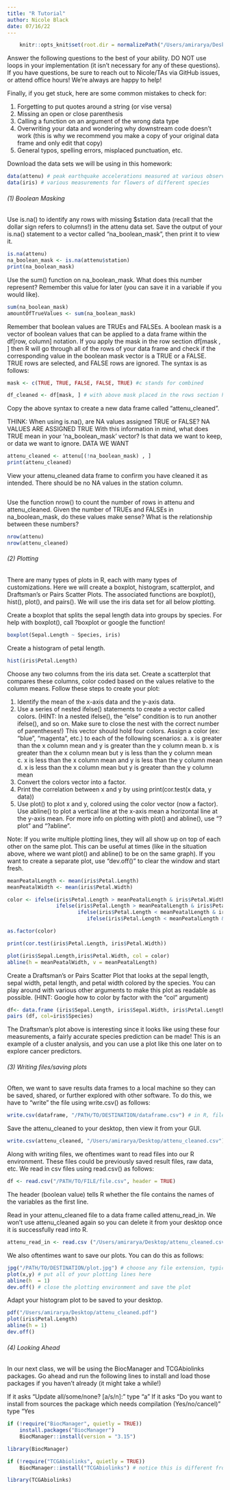 ```yaml
---
title: "R Tutorial"
author: Nicole Black
date: 07/16/22
---
```


```r
    knitr::opts_knit$set(root.dir = normalizePath("/Users/amirarya/Desktop/qbio_490_amir/week2_R")) 
```

Answer the following questions to the best of your ability. DO NOT use loops in your implementation (it isn't necessary for any of these questions). If you have questions, be sure to reach out to Nicole/TAs via GitHub issues, or attend office hours! We're always are happy to help!

Finally, if you get stuck, here are some common mistakes to check for:

  1. Forgetting to put quotes around a string (or vise versa)
  2. Missing an open or close parenthesis
  3. Calling a function on an argument of the wrong data type
  4. Overwriting your data and wondering why downstream code doesn't work (this is why we recommend you make a copy of your original data frame and only edit that copy)
  5. General typos, spelling errors, misplaced punctuation, etc.
  
Download the data sets we will be using in this homework: 

```r
data(attenu) # peak earthquake accelerations measured at various observation sites
data(iris) # various measurements for flowers of different species
```

###### (1) Boolean Masking

Use is.na() to identify any rows with missing $station data (recall that the dollar sign refers to columns!) in the attenu data set. Save the output of your is.na() statement to a vector called "na_boolean_mask", then print it to view it.

```r
is.na(attenu)
na_boolean_mask <- is.na(attenu$station)
print(na_boolean_mask)
```

Use the sum() function on na_boolean_mask. What does this number represent? Remember this value for later (you can save it in a variable if you would like).

```r
sum(na_boolean_mask)
amountOfTrueValues <- sum(na_boolean_mask)
```

Remember that boolean values are TRUEs and FALSEs. A boolean mask is a vector of boolean values that can be applied to a data frame within the df[row, column] notation. If you apply the mask in the row section df[mask , ] then R will go through all of the rows of your data frame and check if the corresponding value in the boolean mask vector is a TRUE or a FALSE. TRUE rows are selected, and FALSE rows are ignored. The syntax is as follows:

```r
mask <- c(TRUE, TRUE, FALSE, FALSE, TRUE) #c stands for combined 

df_cleaned <- df[mask, ] # with above mask placed in the rows section here, the cleaned data frame will contain all of the data for rows 1, 2, and 5
```

Copy the above syntax to create a new data frame called "attenu_cleaned".

THINK: When using is.na(), are NA values assigned TRUE or FALSE? NA VALUES ARE ASSIGNED TRUE With this information in mind, what does TRUE mean in your 'na_boolean_mask' vector? Is that data we want to keep, or data we want to ignore. DATA WE WANT

```r


attenu_cleaned <- attenu[(!na_boolean_mask) , ]
print(attenu_cleaned)
```

View your attenu_cleaned data frame to confirm you have cleaned it as intended. There should be no NA values in the station column.

```r

```

Use the function nrow() to count the number of rows in attenu and attenu_cleaned. Given the number of TRUEs and FALSEs in na_boolean_mask, do these values make sense? What is the relationship between these numbers?

```r
nrow(attenu)
nrow(attenu_cleaned)
```

###### (2) Plotting

There are many types of plots in R, each with many types of customizations. Here we will create a boxplot, histogram, scatterplot, and Draftsman's or Pairs Scatter Plots. The associated functions are boxplot(), hist(), plot(), and pairs(). We will use the iris data set for all below plotting.

Create a boxplot that splits the sepal length data into groups by species. For help with boxplot(), call ?boxplot or google the function!

```r
boxplot(Sepal.Length ~ Species, iris)
```

Create a histogram of petal length.

```r
hist(iris$Petal.Length)
```

Choose any two columns from the iris data set. Create a scatterplot that compares these columns, color coded based on the values relative to the column means. Follow these steps to create your plot:

  1. Identify the mean of the x-axis data and the y-axis data.
  2. Use a series of nested ifelse() statements to create a vector called colors. (HINT: In a nested ifelse(), the "else" condition is to run another ifelse(), and so on. Make sure to close the nest with the correct number of parentheses!) This vector should hold four colors. Assign a color (ex: "blue", "magenta", etc.) to each of the following scenarios:
    a. x is greater than the x column mean and y is greater than the y column mean
    b. x is greater than the x column mean but y is less than the y column mean
    c. x is less than the x column mean and y is less than the y column mean
    d. x is less than the x column mean but y is greater than the y column mean
  3. Convert the colors vector into a factor.
  4. Print the correlation between x and y by using print(cor.test(x data, y data))
  4. Use plot() to plot x and y, colored using the color vector (now a factor). Use abline() to plot a vertical line at the x-axis mean a horizontal line at the y-axis mean. For more info on plotting with plot() and abline(), use "?plot" and "?abline".
  
Note: If you write multiple plotting lines, they will all show up on top of each other on the same plot. This can be useful at times (like in the situation above, where we want plot() and abline() to be on the same graph). If you want to create a separate plot, use "dev.off()" to clear the window and start fresh.

```r
meanPeatalLength <- mean(iris$Petal.Length)
meanPeatalWidth <- mean(iris$Petal.Width) 

color <- ifelse(iris$Petal.Length > meanPeatalLength & iris$Petal.Width > meanPeatalWidth, "red" ,
                ifelse(iris$Petal.Length > meanPeatalLength & iris$Petal.Width < meanPeatalWidth,  "blue" ,
                       ifelse(iris$Petal.Length < meanPeatalLength & iris$Petal.Width < meanPeatalWidth, "green",
                          ifelse(iris$Petal.Length < meanPeatalLength & iris$Petal.Width > meanPeatalWidth, "yellow", "black"))))

as.factor(color)

print(cor.test(iris$Petal.Length, iris$Petal.Width))

plot(iris$Sepal.Length,iris$Petal.Width, col = color)
abline(h = meanPeatalWidth, v = meanPeatalLength)


```

Create a Draftsman's or Pairs Scatter Plot that looks at the sepal length, sepal width, petal length, and petal width colored by the species. You can play around with various other arguments to make this plot as readable as possible. (HINT: Google how to color by factor with the "col" argument)

```r
df<- data.frame (iris$Sepal.Length, iris$Sepal.Width, iris$Petal.Length, iris$Petal.Width)
pairs (df, col=iris$Species)
```

The Draftsman's plot above is interesting since it looks like using these four measurements, a fairly accurate species prediction can be made! This is an example of a cluster analysis, and you can use a plot like this one later on to explore cancer predictors.

###### (3) Writing files/saving plots

Often, we want to save results data frames to a local machine so they can be saved, shared, or further explored with other software. To do this, we have to "write" the file using write.csv() as follows:

```r
write.csv(dataframe, "/PATH/TO/DESTINATION/dataframe.csv") # in R, file paths are strings so don't forget the quotes!
```

Save the attenu_cleaned to your desktop, then view it from your GUI.

```r
write.csv(attenu_cleaned, "/Users/amirarya/Desktop/attenu_cleaned.csv")
```

Along with writing files, we oftentimes want to read files into our R environment. These files could be previously saved result files, raw data, etc. We read in csv files using read.csv() as follows:

```r
df <- read.csv("/PATH/TO/FILE/file.csv", header = TRUE)
```

The header (boolean value) tells R whether the file contains the names of the variables as the first line.

Read in your attenu_cleaned file to a data frame called attenu_read_in. We won't use attenu_cleaned again so you can delete it from your desktop once it is successfully read into R.

```r
attenu_read_in <- read.csv ("/Users/amirarya/Desktop/attenu_cleaned.csv", header = TRUE)
```

We also oftentimes want to save our plots. You can do this as follows:

```r
jpg("/PATH/TO/DESTINATION/plot.jpg") # choose any file extension, typically jpg and pdf are most common
plot(x,y) # put all of your plotting lines here
abline(h  = 1)
dev.off() # close the plotting environment and save the plot
```

Adapt your histogram plot to be saved to your desktop.

```r
pdf("/Users/amirarya/Desktop/attenu_cleaned.pdf")
plot(iris$Petal.Length)
abline(h = 1)
dev.off()
```

###### (4) Looking Ahead

In our next class, we will be using the BiocManager and TCGAbiolinks packages. Go ahead and run the following lines to install and load those packages if you haven't already (it might take a while!)

If it asks "Update all/some/none? [a/s/n]:" type "a"
If it asks "Do you want to install from sources the package which needs compilation (Yes/no/cancel)" type "Yes

```r
if (!require("BiocManager", quietly = TRUE))
    install.packages("BiocManager")
    BiocManager::install(version = "3.15")

library(BiocManager)

if (!require("TCGAbiolinks", quietly = TRUE)) 
    BiocManager::install("TCGAbiolinks") # notice this is different from the typical "install.packages" command. that's because BiocManager is necessary to install and manage packages from the Bioconductor project

library(TCGAbiolinks)
```

